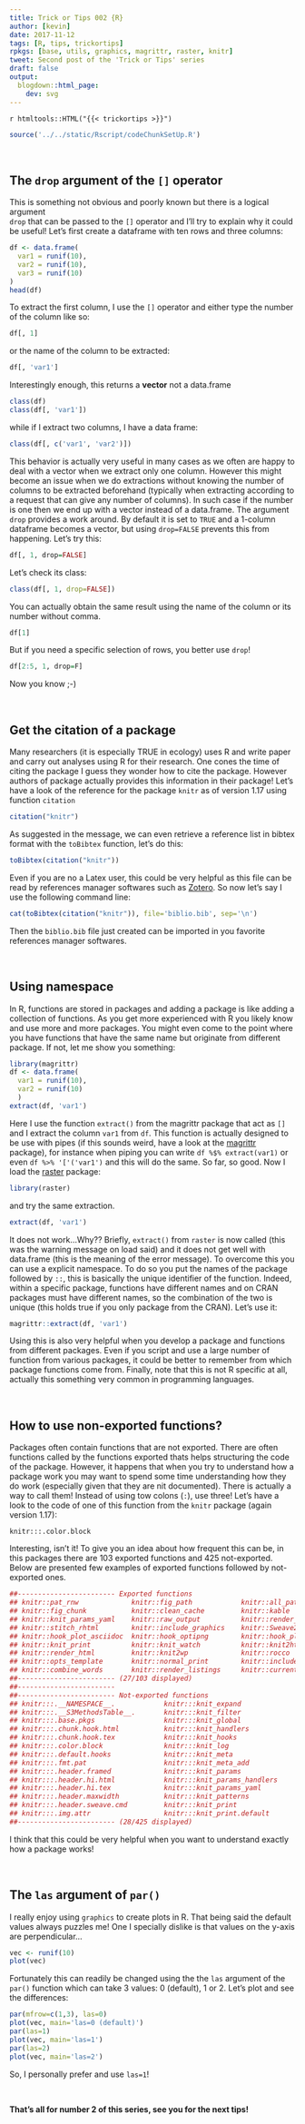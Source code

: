 ```yaml
---
title: Trick or Tips 002 {R}
author: [kevin]
date: 2017-11-12
tags: [R, tips, trickortips]
rpkgs: [base, utils, graphics, magrittr, raster, knitr]
tweet: Second post of the 'Trick or Tips' series
draft: false
output:
  blogdown::html_page:
    dev: svg
---
```



`r htmltools::HTML("{{< trickortips >}}")`


```r
source('../../static/Rscript/codeChunkSetUp.R')
```


<br>

## The `drop` argument of the `[]` operator   

This is something not obvious and poorly known but there is a logical argument  
`drop` that can be passed to the `[]` operator and I'll try to explain why it
could be useful! Let's first create a dataframe with ten rows and three
columns:

```r
df <- data.frame(
  var1 = runif(10),
  var2 = runif(10),
  var3 = runif(10)
)
head(df)
```

To extract the first column, I use the `[]` operator and either type the number
of the column like so:

```r
df[, 1]
```

or the name of the column to be extracted:

```r
df[, 'var1']
```

Interestingly enough, this returns a **vector** not a data.frame

```r
class(df)
class(df[, 'var1'])
```

while if I extract two columns, I have a data frame:

```r
class(df[, c('var1', 'var2')])
```

This behavior is actually very useful in many cases as we often are happy to
deal with a vector when we extract only one column. However this might become
an issue when we do extractions without knowing the number of columns
to be extracted beforehand (typically when extracting according to a request
that can give any number of columns). In such case if the number is one then
we end up with a vector instead of a data.frame. The argument `drop` provides
a work around. By default it is set to `TRUE` and a 1-column dataframe becomes
a vector, but using `drop=FALSE` prevents this from happening. Let's try this:

```r
df[, 1, drop=FALSE]
```
Let's check its class:

```r
class(df[, 1, drop=FALSE])
```

You can actually obtain the same result using the name of the column or its
number without comma.


```r
df[1]
```

But if you need a specific selection of rows, you better use `drop`!

```r
df[2:5, 1, drop=F]
```

Now you know ;-)


<br>

## Get the citation of a package   

Many researchers (it is especially TRUE in ecology) uses R and write paper and
carry out analyses using R for their research. One cones the time of citing the
package I guess they wonder how to cite the package. However authors of
package actually provides this information in their package! Let's have a look
of the reference for the package `knitr` as of version 1.17 using function
`citation`


```r
citation("knitr")
```

As suggested in the message, we can even retrieve a reference list in bibtex
format with the `toBibtex` function, let's do this:

```r
toBibtex(citation("knitr"))
```

Even if you are no a Latex user, this could be very helpful as this file
can be read by references manager softwares such as [Zotero](https://www.zotero.org/).
So now let's say I use the following command line:

```r
cat(toBibtex(citation("knitr")), file='biblio.bib', sep='\n')
```

Then the `biblio.bib` file just created can be imported in you favorite
references manager softwares.


<br>

## Using namespace

In R, functions are stored in packages and adding a package is like adding
a collection of functions. As you get more experienced with R you likely
know and use more and more packages. You might even come to the point
where you have functions that have the same name but originate from different package.
If not, let me show you something:

```r
library(magrittr)
df <- data.frame(
  var1 = runif(10),
  var2 = runif(10)
  )
extract(df, 'var1')
```

Here I use the function `extract()` from the magrittr package that act as `[]`
and I extract the column `var1` from `df`. This function is actually designed
to be use with pipes (if this sounds weird, have a look at the
[magrittr](http://magrittr.tidyverse.org/) package), for instance when piping
you can write `df %$% extract(var1)` or even `df %>% '['('var1')` and this will
do the same. So far, so good. Now I load the
[raster](https://cran.r-project.org/web/packages/raster/index.html) package:

```r
library(raster)
```

and try the same extraction.

```r
extract(df, 'var1')
```

It does not work...Why?? Briefly, `extract()` from `raster` is now called (this
was the warning message on load said) and it does not get well with data.frame
(this is the meaning of the error message). To overcome this you can use a
explicit namespace. To do so you put the names of the package followed by `::`,
this is basically the unique identifier of the function. Indeed, within a
specific package, functions have different names and on CRAN packages must have
different names, so the combination of the two is unique (this holds true if you
only package from the CRAN). Let's use it:

```r
magrittr::extract(df, 'var1')
```

Using this is also very helpful when you develop a package and functions from
different packages. Even if you script and use a large number
of function from various packages, it could be better to remember
from which package functions come from. Finally, note that this is not R specific
at all, actually this something very common in programming languages.



<br>

## How to use non-exported functions?

Packages often contain functions that are not exported. There are often functions
called by the functions exported thats helps structuring the code of the package.
However, it happens that when you try to understand how a package work you may
want to spend some time understanding how they do work (especially given that
they are nit documented). There is actually a way to call them! Instead of using
tow colons (`:`), use three! Let's have a look to the code of one of this function
from the `knitr` package (again version 1.17):

```
knitr:::.color.block
```

Interesting, isn't it! To give you an idea about how frequent this can be, in
this packages there are 103 exported functions and 425 not-exported. Below
are presented few examples of exported functions followed by not-exported ones.


```r
##------------------------ Exported functions
## knitr::pat_rnw             knitr::fig_path            knitr::all_patterns
## knitr::fig_chunk           knitr::clean_cache         knitr::kable
## knitr::knit_params_yaml    knitr::raw_output          knitr::render_sweave
## knitr::stitch_rhtml        knitr::include_graphics    knitr::Sweave2knitr
## knitr::hook_plot_asciidoc  knitr::hook_optipng        knitr::hook_plot_tex
## knitr::knit_print          knitr::knit_watch          knitr::knit2html
## knitr::render_html         knitr::knit2wp             knitr::rocco
## knitr::opts_template       knitr::normal_print        knitr::include_url
## knitr::combine_words       knitr::render_listings     knitr::current_input
##------------------------ (27/103 displayed)
##------------------------
##------------------------ Not-exported functions
## knitr:::.__NAMESPACE__.            knitr:::knit_expand
## knitr:::.__S3MethodsTable__.       knitr:::knit_filter
## knitr:::.base.pkgs                 knitr:::knit_global
## knitr:::.chunk.hook.html           knitr:::knit_handlers
## knitr:::.chunk.hook.tex            knitr:::knit_hooks
## knitr:::.color.block               knitr:::knit_log
## knitr:::.default.hooks             knitr:::knit_meta
## knitr:::.fmt.pat                   knitr:::knit_meta_add
## knitr:::.header.framed             knitr:::knit_params
## knitr:::.header.hi.html            knitr:::knit_params_handlers
## knitr:::.header.hi.tex             knitr:::knit_params_yaml
## knitr:::.header.maxwidth           knitr:::knit_patterns
## knitr:::.header.sweave.cmd         knitr:::knit_print
## knitr:::.img.attr                  knitr:::knit_print.default
##------------------------ (28/425 displayed)
```

I think that this could be very helpful when you want to understand exactly
how a package works!


<br>

## The `las` argument of `par()`     

I really enjoy using `graphics` to create plots in R. That being said the default
values always puzzles me! One I specially dislike is that values on the y-axis
are perpendicular...

```r
vec <- runif(10)
plot(vec)
```

Fortunately this can readily be changed using the the `las` argument of the
`par()` function which can take 3 values: 0 (default), 1 or 2. Let's plot
and see the differences:

```r
par(mfrow=c(1,3), las=0)
plot(vec, main='las=0 (default)')
par(las=1)
plot(vec, main='las=1')
par(las=2)
plot(vec, main='las=2')
```

So, I personally prefer and use `las=1`!


<br>

**That's all for number 2 of this series, see you for the next tips!**
